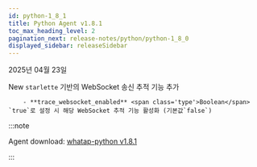 ```yaml
---
id: python-1_8_1
title: Python Agent v1.8.1
toc_max_heading_level: 2
pagination_next: release-notes/python/python-1_8_0
displayed_sidebar: releaseSidebar
---
```


2025년 04월 23일

<Status priority='1'>New</Status> `starlette` 기반의 WebSocket 송신 추적 기능 추가

        - **trace_websocket_enabled** <span class='type'>Boolean</span>  
    `true`로 설정 시 해당 WebSocket 추적 기능 활성화 (기본값`false`)

:::note

Agent download: [whatap-python v1.8.1](https://pypi.org/project/whatap-python/1.8.1/)

:::